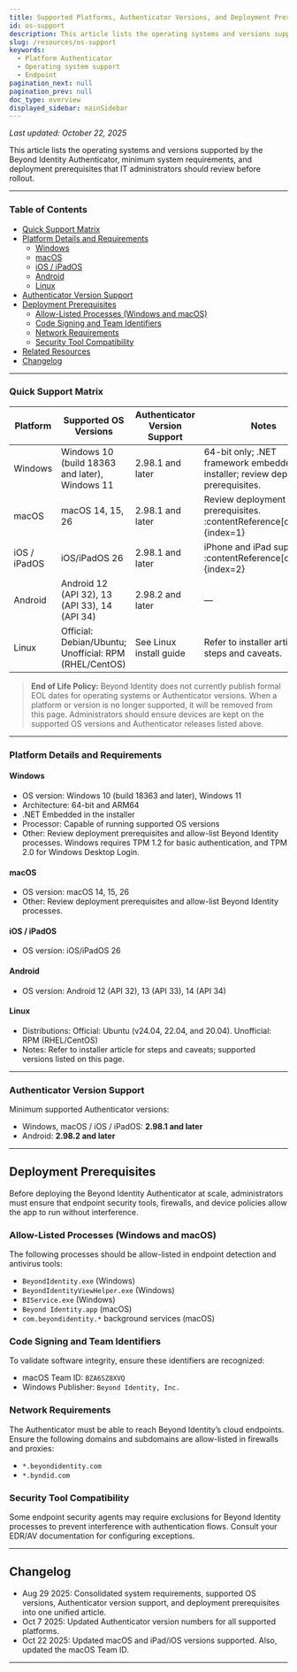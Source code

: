 ```yaml
---
title: Supported Platforms, Authenticator Versions, and Deployment Prerequisites
id: os-support
description: This article lists the operating systems and versions supported by the Beyond Identity Authenticator, minimum system requirements, and deployment prerequisites for administrators.
slug: /resources/os-support
keywords:
  - Platform Authenticator
  - Operating system support
  - Endpoint
pagination_next: null
pagination_prev: null
doc_type: overview
displayed_sidebar: mainSidebar
---
```



*Last updated: October 22, 2025*  

This article lists the operating systems and versions supported by the Beyond Identity Authenticator, minimum system requirements, and deployment prerequisites that IT administrators should review before rollout.

---

### Table of Contents

- [Quick Support Matrix](#quick-support-matrix)  
- [Platform Details and Requirements](#platform-details-and-requirements)  
  - [Windows](#windows)  
  - [macOS](#macos)  
  - [iOS / iPadOS](#ios--ipados)  
  - [Android](#android)  
  - [Linux](#linux)  
- [Authenticator Version Support](#authenticator-version-support)  
- [Deployment Prerequisites](#deployment-prerequisites)  
  - [Allow-Listed Processes (Windows and macOS)](#allow-listed-processes-windows-and-macos)  
  - [Code Signing and Team Identifiers](#code-signing-and-team-identifiers)  
  - [Network Requirements](#network-requirements)  
  - [Security Tool Compatibility](#security-tool-compatibility)  
- [Related Resources](#related-resources)  
- [Changelog](#changelog)  

---

### Quick Support Matrix  
| Platform    | Supported OS Versions                                      | Authenticator Version Support | Notes                                                                 |
|-------------|------------------------------------------------------------|-------------------------------|-----------------------------------------------------------------------|
| Windows     | Windows 10 (build 18363 and later), Windows 11             | 2.98.1 and later               | 64-bit only; .NET framework embedded in installer; review deployment prerequisites.  |
| macOS       | macOS 14, 15, 26                                           | 2.98.1 and later               | Review deployment prerequisites. :contentReference[oaicite:1]{index=1} |
| iOS / iPadOS| iOS/iPadOS 26                                              | 2.98.1 and later               | iPhone and iPad supported. :contentReference[oaicite:2]{index=2} |
| Android     | Android 12 (API 32), 13 (API 33), 14 (API 34)              | 2.98.2 and later               | —  |
| Linux       | Official: Debian/Ubuntu; Unofficial: RPM (RHEL/CentOS)     | See Linux install guide       | Refer to installer article for steps and caveats. |

> **End of Life Policy:** Beyond Identity does not currently publish formal EOL dates for operating systems or Authenticator versions. When a platform or version is no longer supported, it will be removed from this page. Administrators should ensure devices are kept on the supported OS versions and Authenticator releases listed above. 

---

### Platform Details and Requirements  

#### Windows  
- OS version: Windows 10 (build 18363 and later), Windows 11  
- Architecture: 64-bit and ARM64  
- .NET Embedded in the installer  
- Processor: Capable of running supported OS versions  
- Other: Review deployment prerequisites and allow-list Beyond Identity processes. Windows requires TPM 1.2 for basic authentication, and TPM 2.0 for Windows Desktop Login.  

#### macOS  
- OS version: macOS 14, 15, 26  
- Other: Review deployment prerequisites and allow-list Beyond Identity processes. 

#### iOS / iPadOS  
- OS version: iOS/iPadOS 26  

#### Android  
- OS version: Android 12 (API 32), 13 (API 33), 14 (API 34)  

#### Linux  
- Distributions: Official: Ubuntu (v24.04, 22.04, and 20.04). Unofficial: RPM (RHEL/CentOS)  
- Notes: Refer to installer article for steps and caveats; supported versions listed on this page. 

---

### Authenticator Version Support  
Minimum supported Authenticator versions:  
- Windows, macOS / iOS / iPadOS: **2.98.1 and later**  
- Android: **2.98.2 and later**  

---

## Deployment Prerequisites  
Before deploying the Beyond Identity Authenticator at scale, administrators must ensure that endpoint security tools, firewalls, and device policies allow the app to run without interference. 

### Allow-Listed Processes (Windows and macOS)  
The following processes should be allow-listed in endpoint detection and antivirus tools:  
- `BeyondIdentity.exe` (Windows)  
- `BeyondIdentityViewHelper.exe` (Windows)  
- `BIService.exe` (Windows)  
- `Beyond Identity.app` (macOS)  
- `com.beyondidentity.*` background services (macOS)   

### Code Signing and Team Identifiers  
To validate software integrity, ensure these identifiers are recognized:  
- macOS Team ID: `BZA6SZ8XVQ`  
- Windows Publisher: `Beyond Identity, Inc.` 

### Network Requirements  
The Authenticator must be able to reach Beyond Identity’s cloud endpoints. Ensure the following domains and subdomains are allow-listed in firewalls and proxies:  
- `*.beyondidentity.com`  
- `*.byndid.com`  

### Security Tool Compatibility  
Some endpoint security agents may require exclusions for Beyond Identity processes to prevent interference with authentication flows. Consult your EDR/AV documentation for configuring exceptions. 

---


## Changelog  
- Aug 29 2025: Consolidated system requirements, supported OS versions, Authenticator version support, and deployment prerequisites into one unified article.  
- Oct 7 2025: Updated Authenticator version numbers for all supported platforms.  
- Oct 22 2025: Updated macOS and iPad/iOS versions supported. Also, updated the macOS Team ID.   

---

